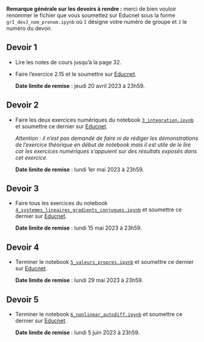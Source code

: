 **Remarque générale sur les devoirs à rendre :** merci de bien vouloir renommer le fichier que vous soumettez sur Educnet sous la forme `grI_devJ_nom_prenom.ipynb` où `I` désigne votre numéro de groupe et `J` le numéro du devoir.

## Devoir 1

- Lire les notes de cours jusqu'à la page 32.

- Faire l'exercice 2.15 et le soumettre sur [Educnet](https://educnet.enpc.fr/course/view.php?id=1776).

  **Date limite de remise** : jeudi 20 avril 2023 à 23h59.

## Devoir 2

- Faire les deux exercices numériques du notebook [`3_integration.ipynb`](notebooks/3_integration.ipynb) et soumettre ce dernier sur [Educnet](https://educnet.enpc.fr/course/view.php?id=1776).

  *Attention : il n’est pas demandé de faire ni de rédiger les démonstrations de l’exercice théorique en début de notebook mais il est utile de le lire car les exercices numériques s’appuient sur des résultats exposés dans cet exercice.*

  **Date limite de remise** : lundi 1er mai 2023 à 23h59.

## Devoir 3

- Faire tous les exercices du notebook [`4_systemes_lineaires_gradients_conjugues.ipynb`](notebooks/4_systemes_lineaires_gradients_conjugues.ipynb) et soumettre ce dernier sur [Educnet](https://educnet.enpc.fr/course/view.php?id=1776).

  **Date limite de remise** : lundi 15 mai 2023 à 23h59.

## Devoir 4

- Terminer le notebook [`5_valeurs_propres.ipynb`](notebooks/5_valeurs_propres.ipynb) et soumettre ce dernier sur [Educnet](https://educnet.enpc.fr/course/view.php?id=1776).

  **Date limite de remise** : lundi 29 mai 2023 à 23h59.

## Devoir 5

- Terminer le notebook [`6_nonlinear_autodiff.ipynb`](notebooks/6_nonlinear_autodiff.ipynb) et soumettre ce dernier sur [Educnet](https://educnet.enpc.fr/course/view.php?id=1776).

  **Date limite de remise** : lundi 5 juin 2023 à 23h59.
